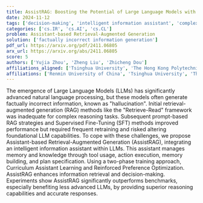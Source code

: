 ```yaml
---
title: AssistRAG: Boosting the Potential of Large Language Models with an Intelligent Information Assistant
date: 2024-11-12
tags: ['decision-making', 'intelligent information assistant', 'complex reasoning tasks', 'Curriculum Assistant Learning', 'Large Language Models', 'natural language processing', 'Supervised Fine-Tuning', 'memory management', 'retrieval-augmented generation', 'hallucination', 'Reinforced Preference Optimization', 'prompt-based RAG strategies']
categories: ['cs.IR', 'cs.AI', 'cs.CL']
problem: Assistant-based Retrieval-Augmented Generation
solution: ['factually incorrect information generation']
pdf_url: https://arxiv.org/pdf/2411.06805
arx_url: https://arxiv.org/abs/2411.06805
score: 5
authors: ['Yujia Zhou', 'Zheng Liu', 'Zhicheng Dou']
affiliations_aligned: ['Tsinghua University', 'The Hong Kong Polytechnic University', 'Renmin University of China']
affiliations: ['Renmin University of China', 'Tsinghua University', 'The Hong Kong Polytechnic University']
---
```



The emergence of Large Language Models (LLMs) has significantly advanced natural language processing, but these models often generate factually incorrect information, known as "hallucination". Initial retrieval-augmented generation (RAG) methods like the "Retrieve-Read" framework was inadequate for complex reasoning tasks. Subsequent prompt-based RAG strategies and Supervised Fine-Tuning (SFT) methods improved performance but required frequent retraining and risked altering foundational LLM capabilities. To cope with these challenges, we propose Assistant-based Retrieval-Augmented Generation (AssistRAG), integrating an intelligent information assistant within LLMs. This assistant manages memory and knowledge through tool usage, action execution, memory building, and plan specification. Using a two-phase training approach, Curriculum Assistant Learning and Reinforced Preference Optimization. AssistRAG enhances information retrieval and decision-making. Experiments show AssistRAG significantly outperforms benchmarks, especially benefiting less advanced LLMs, by providing superior reasoning capabilities and accurate responses.